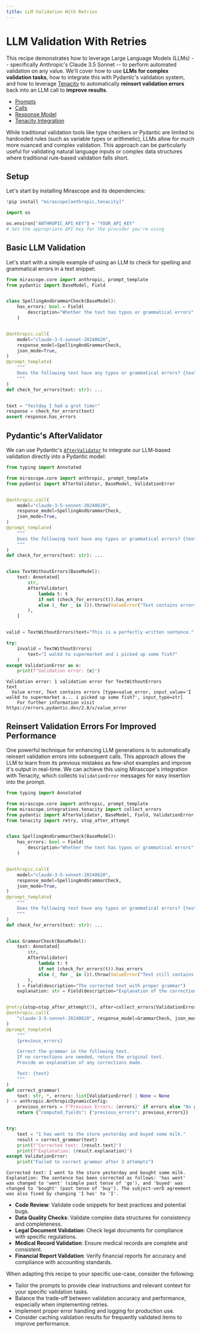```yaml
---
title: LLM Validation With Retries
---
```


# LLM Validation With Retries

This recipe demonstrates how to leverage Large Language Models (LLMs) -- specifically Anthropic's Claude 3.5 Sonnet -- to perform automated validation on any value. We'll cover how to use **LLMs for complex validation tasks**, how to integrate this with Pydantic's validation system, and how to leverage [Tenacity](https://tenacity.readthedocs.io/en/latest/) to automatically **reinsert validation errors** back into an LLM call to **improve results**.

<Info title="Mirascope Concepts Used">
<ul>
<li><a href="../../../learn/prompts/">Prompts</a></li>
<li><a href="../../../learn/calls/">Calls</a></li>
<li><a href="../../../learn/response_models/">Response Model</a></li>
<li><a href="../../../learn/retries/">Tenacity Integration</a></li>
</ul>
</Info>

<Note title="Background">
<p>
While traditional validation tools like type checkers or Pydantic are limited to hardcoded rules (such as variable types or arithmetic), LLMs allow for much more nuanced and complex validation. This approach can be particularly useful for validating natural language inputs or complex data structures where traditional rule-based validation falls short.
</p>
</Note>

## Setup

Let's start by installing Mirascope and its dependencies:


```python
!pip install "mirascope[anthropic,tenacity]"
```


```python
import os

os.environ["ANTHROPIC_API_KEY"] = "YOUR_API_KEY"
# Set the appropriate API key for the provider you're using
```

## Basic LLM Validation

Let's start with a simple example of using an LLM to check for spelling and grammatical errors in a text snippet:


```python
from mirascope.core import anthropic, prompt_template
from pydantic import BaseModel, Field


class SpellingAndGrammarCheck(BaseModel):
    has_errors: bool = Field(
        description="Whether the text has typos or grammatical errors"
    )


@anthropic.call(
    model="claude-3-5-sonnet-20240620",
    response_model=SpellingAndGrammarCheck,
    json_mode=True,
)
@prompt_template(
    """
    Does the following text have any typos or grammatical errors? {text}
    """
)
def check_for_errors(text: str): ...


text = "Yestday I had a gret time!"
response = check_for_errors(text)
assert response.has_errors
```


## Pydantic's AfterValidator

We can use Pydantic's [`AfterValidator`](https://docs.pydantic.dev/latest/api/functional_validators/#pydantic.functional_validators.AfterValidator) to integrate our LLM-based validation directly into a Pydantic model:



```python
from typing import Annotated

from mirascope.core import anthropic, prompt_template
from pydantic import AfterValidator, BaseModel, ValidationError


@anthropic.call(
    model="claude-3-5-sonnet-20240620",
    response_model=SpellingAndGrammarCheck,
    json_mode=True,
)
@prompt_template(
    """
    Does the following text have any typos or grammatical errors? {text}
    """
)
def check_for_errors(text: str): ...


class TextWithoutErrors(BaseModel):
    text: Annotated[
        str,
        AfterValidator(
            lambda t: t
            if not (check_for_errors(t)).has_errors
            else (_ for _ in ()).throw(ValueError("Text contains errors"))
        ),
    ]


valid = TextWithoutErrors(text="This is a perfectly written sentence.")

try:
    invalid = TextWithoutErrors(
        text="I walkd to supermarket and i picked up some fish?"
    )
except ValidationError as e:
    print(f"Validation error: {e}")
```

    Validation error: 1 validation error for TextWithoutErrors
    text
      Value error, Text contains errors [type=value_error, input_value='I walkd to supermarket a... i picked up some fish?', input_type=str]
        For further information visit https://errors.pydantic.dev/2.8/v/value_error



## Reinsert Validation Errors For Improved Performance

One powerful technique for enhancing LLM generations is to automatically reinsert validation errors into subsequent calls. This approach allows the LLM to learn from its previous mistakes as few-shot examples and improve it's output in real-time. We can achieve this using Mirascope's integration with Tenacity, which collects `ValidationError` messages for easy insertion into the prompt.



```python
from typing import Annotated

from mirascope.core import anthropic, prompt_template
from mirascope.integrations.tenacity import collect_errors
from pydantic import AfterValidator, BaseModel, Field, ValidationError
from tenacity import retry, stop_after_attempt


class SpellingAndGrammarCheck(BaseModel):
    has_errors: bool = Field(
        description="Whether the text has typos or grammatical errors"
    )


@anthropic.call(
    model="claude-3-5-sonnet-20240620",
    response_model=SpellingAndGrammarCheck,
    json_mode=True,
)
@prompt_template(
    """
    Does the following text have any typos or grammatical errors? {text}
    """
)
def check_for_errors(text: str): ...


class GrammarCheck(BaseModel):
    text: Annotated[
        str,
        AfterValidator(
            lambda t: t
            if not (check_for_errors(t)).has_errors
            else (_ for _ in ()).throw(ValueError("Text still contains errors"))
        ),
    ] = Field(description="The corrected text with proper grammar")
    explanation: str = Field(description="Explanation of the corrections made")


@retry(stop=stop_after_attempt(3), after=collect_errors(ValidationError))
@anthropic.call(
    "claude-3-5-sonnet-20240620", response_model=GrammarCheck, json_mode=True
)
@prompt_template(
    """
    {previous_errors}

    Correct the grammar in the following text.
    If no corrections are needed, return the original text.
    Provide an explanation of any corrections made.

    Text: {text}
    """
)
def correct_grammar(
    text: str, *, errors: list[ValidationError] | None = None
) -> anthropic.AnthropicDynamicConfig:
    previous_errors = f"Previous Errors: {errors}" if errors else "No previous errors."
    return {"computed_fields": {"previous_errors": previous_errors}}


try:
    text = "I has went to the store yesterday and buyed some milk."
    result = correct_grammar(text)
    print(f"Corrected text: {result.text}")
    print(f"Explanation: {result.explanation}")
except ValidationError:
    print("Failed to correct grammar after 3 attempts")
```

    Corrected text: I went to the store yesterday and bought some milk.
    Explanation: The sentence has been corrected as follows: 'has went' was changed to 'went' (simple past tense of 'go'), and 'buyed' was changed to 'bought' (past tense of 'buy'). The subject-verb agreement was also fixed by changing 'I has' to 'I'.


<Info title="Additional Real-World Examples">
<ul>
<li><b>Code Review</b>: Validate code snippets for best practices and potential bugs.</li>
<li><b>Data Quality Checks</b>: Validate complex data structures for consistency and completeness.</li>
<li><b>Legal Document Validation</b>: Check legal documents for compliance with specific regulations.</li>
<li><b>Medical Record Validation</b>: Ensure medical records are complete and consistent.</li>
<li><b>Financial Report Validation</b>: Verify financial reports for accuracy and compliance with accounting standards.</li>
</ul>
</Info>


When adapting this recipe to your specific use-case, consider the following:

- Tailor the prompts to provide clear instructions and relevant context for your specific validation tasks.
- Balance the trade-off between validation accuracy and performance, especially when implementing retries.
- Implement proper error handling and logging for production use.
- Consider caching validation results for frequently validated items to improve performance.

